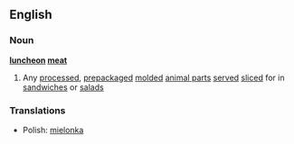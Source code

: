 ==English==
===Noun===
'''[[luncheon]] [[meat]]'''
#Any [[processed]], [[prepackaged]] [[molded]] [[animal parts]] [[serve]]d [[slice]]d for in [[sandwich]]es or [[salad]]s

===Translations===
*Polish: [[mielonka]]